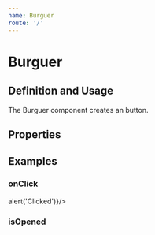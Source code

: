 ```yaml
---
name: Burguer
route: '/'
---
```



# Burguer

## Definition and Usage
The Burguer component creates an button.


<Playground>
<Burguer />

</Playground>

## Properties
<Props of={Burguer} />

## Examples

### onClick
<Playground>
  <Burguer onClick={()=> alert('Clicked')}/>
</Playground>


### isOpened
<Playground>
  <Burguer isOpened={true}/>
</Playground>

